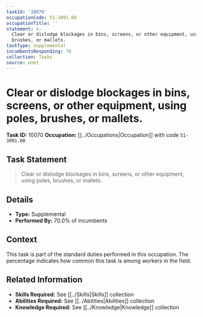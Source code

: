 ```yaml
---
taskId: '10070'
occupationCode: 51-3091.00
occupationTitle: ''
statement: >-
  Clear or dislodge blockages in bins, screens, or other equipment, using poles,
  brushes, or mallets.
taskType: Supplemental
incumbentsResponding: 70
collection: Tasks
source: onet
---
```

# Clear or dislodge blockages in bins, screens, or other equipment, using poles, brushes, or mallets.

**Task ID:** 10070
**Occupation:** [[../Occupations|Occupation]] with code `51-3091.00`

## Task Statement

> Clear or dislodge blockages in bins, screens, or other equipment, using poles, brushes, or mallets.

## Details

- **Type:** Supplemental
- **Performed By:** 70.0% of incumbents

## Context

This task is part of the standard duties performed in this occupation. The percentage indicates how common this task is among workers in the field.

## Related Information

- **Skills Required:** See [[../Skills|Skills]] collection
- **Abilities Required:** See [[../Abilities|Abilities]] collection
- **Knowledge Required:** See [[../Knowledge|Knowledge]] collection
